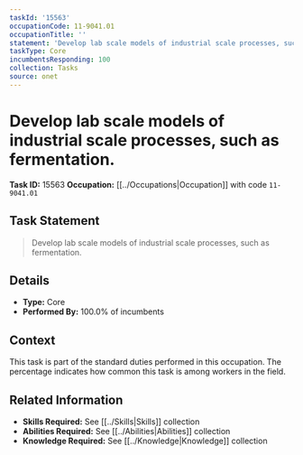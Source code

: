 ```yaml
---
taskId: '15563'
occupationCode: 11-9041.01
occupationTitle: ''
statement: 'Develop lab scale models of industrial scale processes, such as fermentation.'
taskType: Core
incumbentsResponding: 100
collection: Tasks
source: onet
---
```

# Develop lab scale models of industrial scale processes, such as fermentation.

**Task ID:** 15563
**Occupation:** [[../Occupations|Occupation]] with code `11-9041.01`

## Task Statement

> Develop lab scale models of industrial scale processes, such as fermentation.

## Details

- **Type:** Core
- **Performed By:** 100.0% of incumbents

## Context

This task is part of the standard duties performed in this occupation. The percentage indicates how common this task is among workers in the field.

## Related Information

- **Skills Required:** See [[../Skills|Skills]] collection
- **Abilities Required:** See [[../Abilities|Abilities]] collection
- **Knowledge Required:** See [[../Knowledge|Knowledge]] collection
